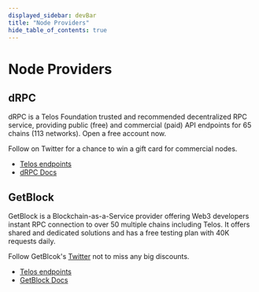```yaml
---
displayed_sidebar: devBar
title: "Node Providers"
hide_table_of_contents: true
---
```


# Node Providers

## dRPC

dRPC is a Telos Foundation trusted and recommended decentralized RPC service, providing public (free) and commercial (paid) API endpoints for 65 chains (113 networks). Open a free account now. 

Follow on Twitter for a chance to win a gift card for commercial nodes. 

- [Telos endpoints](https://drpc.org/chainlist/telos) 
- [dRPC Docs](https://drpc.org/docs)

## GetBlock

GetBlock is a Blockchain-as-a-Service provider offering Web3 developers instant RPC connection to over 50 multiple chains including Telos. It offers shared and dedicated solutions and has a free testing plan with 40K requests daily.

Follow GetBlcok's [Twitter](https://x.com/getblockio) not to miss any big discounts.

- [Telos endpoints](https://getblock.io/nodes/tlos/) 
- [GetBlock Docs](https://getblock.io/docs/)
